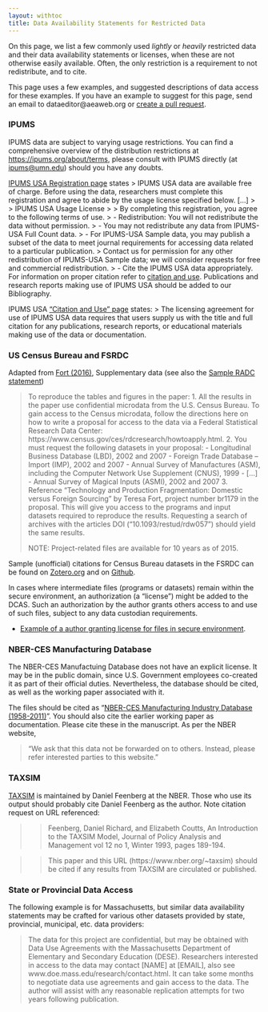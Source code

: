 ```yaml
---
layout: withtoc
title: Data Availability Statements for Restricted Data
---
```


On this page, we list a few commonly used *lightly* or *heavily* restricted data and their data availability statements or licenses, when these are not otherwise easily available. Often, the only restriction is a requirement to not redistribute, and to cite. 

This page uses a few examples, and suggested descriptions of data access for these examples. If you have an example to suggest for this page, send an email to dataeditor@aeaweb.org or [create a pull request](https://github.com/social-science-data-editors/guidance/pulls/new).

### IPUMS

IPUMS data are subject to varying usage restrictions. You can find a comprehensive overview of the distribution restrictions at [https://ipums.org/about/terms](https://ipums.org/about/terms), please consult with IPUMS directly  (at [ipums@umn.edu](mailto:ipums@umn.edu)) should you have any doubts.


[IPUMS USA Registration page](https://uma.pop.umn.edu/usa/user/new?return_url=https%3A%2F%2Fusa.ipums.org%2Fusa-action%2Fmenu) states
> IPUMS USA data are available free of charge. Before using the data, researchers must complete this registration and agree to abide by the usage license specified below. [...] 
>
> IPUMS USA Usage License
>
> By completing this registration, you agree to the following terms of use.
> - Redistribution: You will not redistribute the data without permission.
>   - You may not redistribute any data from IPUMS-USA Full Count data. 
>  - For IPUMS-USA Sample data, you may publish a subset of the data to meet journal requirements for accessing data related to a particular publication. 
> Contact us for permission for any other redistribution of IPUMS-USA Sample data; we will consider requests for free and commercial redistribution.
> - Cite the IPUMS USA data appropriately. For information on proper citation refer to [citation and use](https://usa.ipums.org/usa/cite.shtml). Publications and research reports making use of IPUMS USA should be added to our Bibliography. 

IPUMS USA ["Citation and Use" page](https://usa.ipums.org/usa/cite.shtml) states:
> The licensing agreement for use of IPUMS USA data requires that users supply us with the title and full citation for any publications, research reports, or educational materials making use of the data or documentation.

### US Census Bureau and FSRDC

Adapted from [Fort (2016)](https://doi.org/10.1093/restud/rdw057), Supplementary data (see also the [Sample RADC statement](../Samples/samples/sample_radc_statement2.md ))


> To reproduce the tables and figures in the paper:
> 1. All the results in the paper use confidential microdata from the U.S. Census Bureau. To gain
access to the Census microdata, follow the directions here on how to write a proposal for access
to the data via a Federal Statistical Research Data Center:
https://www.census.gov/ces/rdcresearch/howtoapply.html.
>2. You must request the following datasets in your proposal:
>   - Longitudinal Business Database (LBD), 2002 and 2007
>   - Foreign Trade Database – Import (IMP), 2002 and 2007
>   - Annual Survey of Manufactures (ASM), including the Computer Network Use      Supplement (CNUS), 1999
>   - [...]
>   - Annual Survey of Magical Inputs (ASMI), 2002 and 2007
>3. Reference “Technology and Production Fragmentation: Domestic versus Foreign   Sourcing” by Teresa Fort, project number br1179 in the proposal. This will give you access to   the programs and input datasets required to reproduce the results. Requesting a search of archives   with the articles DOI ("10.1093/restud/rdw057") should yield the same results. 
>
>   NOTE: Project-related files are available for 10 years as of 2015. 

Sample (unofficial) citations for Census Bureau datasets in the FSRDC can be found on [Zotero.org](https://www.zotero.org/groups/2245704/fsrdc/library) and on [Github](https://github.com/ncrncornell/cms-to-bib).

In cases where intermediate files (programs or datasets) remain within the secure environment, an authorization (a "license") might be added to the DCAS. Such an authorization by the author grants others access to and use of such files, subject to any data custodian requirements. 

- [Example of a author granting license for files in secure environment](../Samples/samples/sample_radc_statement1.md).


### NBER-CES Manufacturing Database

The NBER-CES Manufactuing Database does not have an explicit license. It may be in the public domain, since U.S. Government employees co-created it as part of their official duties. Nevertheless, the database should be cited, as well as the working paper associated with it.

The files should be cited as "[NBER-CES Manufacturing Industry Database (1958-2011)](https://www.nber.org/nberces/)". You should also cite the earlier working paper as documentation. Please cite these in the manuscript. As per the NBER website, 

> "We ask that this data not be forwarded on to others. Instead, please refer interested parties to this website."

### TAXSIM

[TAXSIM](https://www.nber.org/~taxsim) is maintained by Daniel Feenberg at the NBER. Those who use its output should probably cite Daniel Feenberg as the author. Note citation request on URL referenced:

> > Feenberg, Daniel Richard, and Elizabeth Coutts, An Introduction to the TAXSIM Model, Journal of Policy Analysis and Management vol 12 no 1, Winter 1993, pages 189-194.

> > This paper and this URL (https://www.nber.org/~taxsim) should be cited if any results from TAXSIM are circulated or published. 

### State or Provincial Data Access

The following example is for Massachusetts, but similar data availability statements may be crafted for various other datasets provided by state, provincial, municipal, etc. data providers:

> The data for this project are confidential, but may be obtained with Data Use Agreements with the Massachusetts Department of Elementary and Secondary Education (DESE). Researchers interested in access to the data may contact [NAME] at [EMAIL], also see www.doe.mass.edu/research/contact.html. It can take some months to negotiate data use agreements and gain access to the data. The author will assist with any reasonable replication attempts for two years following publication.
